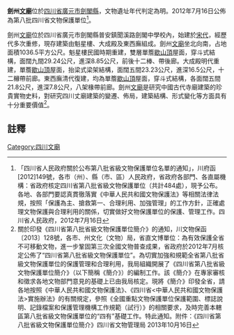 {{msg:四川省文物保護單位
|名稱 = 劍州[[文廟|文廟]]
|編號 = 175
|圖片 = 
|級別 = S8
|分類 = 
|時代 = [[明代|明代]]
|地点 = [[四川省|四川省]][[廣元市|廣元市]][[劍閣縣|劍閣縣]]
|坐標 =
|登錄 = 2012年7月16日
}}
'''劍州[[文廟|文廟]]'''位於[[四川省|四川省]][[廣元市|廣元市]][[劍閣縣|劍閣縣]]，文物遺址年代判定為明。2012年7月16日公佈為第八批四川省文物保護單位<ref>「四川省人民政府關於公布第八批省級文物保護單位名單的通知」，川府函[2012]149號，各市（州）、縣（市、區）人民政府，省政府各部門、各直屬機構：省政府核定四川省第八批省級文物保護單位（共計484處），現予公布。各地、各部門要認真貫徹落實《中華人民共和國文物保護法》等相關法律法規，按照「保護為主、搶救第一、合理利用、加強管理」的工作方針，正確處理文物保護與合理利用的關係，切實做好文物保護單位的保護、管理工作。四川省人民政府，2012年7月16日</ref>。

劍州[[文廟|文廟]]位於四川省廣元市劍閣縣普安鎮聞溪路劍閣中學校內，始建於[[宋代|宋代]]，經歷代多次重修，現存建築由魁星樓、大成殿及東西廡組成。劍州[[文廟|文廟]]坐北向南，占地面積1036.5平方公尺。魁星樓民國時期重建，雙層單簷[[歇山頂|歇山頂]]屋面，穿斗式結構，面闊九間29.24公尺，進深8.85公尺，前後十二棒、帶後廊。大成殿明代重建，單簷[[歇山頂|歇山頂]]屋面，抬梁式梁架結構，面闊五間23.23公尺，進深16.5公尺，十二櫞帶前廊。東西廡清代復建，均為單簷[[歇山頂|歇山頂]]屋面，穿斗式結構，各面闊五間21.8公尺，進深7.8公尺，八架椽帶前廊。劍州[[文廟|文廟]]是研究中國古代寺廟建築的珍貴實物史料，對研究四川丈廟建築的變遷、佈局，建築結構、形式變化等方面具有十分重要價值<ref>關於印發《四川省第八批省級文物保護單位簡介》的通知，川文物保函〔2013〕128號，各市、州文化（文物）局，省直文博單位：為有效保護全省不可移動文物，進一步鞏固第三次全國文物普查成果，省政府於2012年7月核定公佈了“四川省第八批省級文物保護單位”。為切實加強和規範全省第八批省級文物保護單位的保護管理和合理利用，我局組織開展了《四川省第八批省級文物保護單位簡介》（以下簡稱《簡介》）的編制工作。該《簡介》在專家審核和徵求各地文物部門意見的基礎上已由我局核定。現將《簡介》印發全省，請各地按照《中華人民共和國文物保護法》、《四川省<中華人民共和國文物保護法>實施辦法》的有關規定，參照《全國重點文物保護單位保護範圍、標誌說明、記錄檔案和保護管理機構工作規範（試行）》的相關要求，及時完善本轄區第八批省級文物保護單位的“四有”基礎工作。特此通知。附件：《四川省第八批省級文物保護單位簡介》四川省文物管理局  2013年10月16日</ref>。
==註釋==
{{reflist}}

[[Category:四川文廟|Category:四川文廟]]